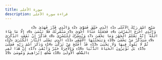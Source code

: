 ```yaml
---
title: سورة الأعلى
description: قراءة سورة الأعلى
---
```


                سَبِّحِ اسْمَ رَبِّكَ الْأَعْلَى ﴿1﴾ الَّذِي خَلَقَ فَسَوَّىٰ ﴿2﴾ وَالَّذِي قَدَّرَ فَهَدَىٰ ﴿3﴾ وَالَّذِي أَخْرَجَ الْمَرْعَىٰ ﴿4﴾ فَجَعَلَهُ غُثَاءً أَحْوَىٰ ﴿5﴾ سَنُقْرِئُكَ فَلَا تَنْسَىٰ ﴿6﴾ إِلَّا مَا شَاءَ اللَّهُ ۚ إِنَّهُ يَعْلَمُ الْجَهْرَ وَمَا يَخْفَىٰ ﴿7﴾ وَنُيَسِّرُكَ لِلْيُسْرَىٰ ﴿8﴾ فَذَكِّرْ إِنْ نَفَعَتِ الذِّكْرَىٰ ﴿9﴾ سَيَذَّكَّرُ مَنْ يَخْشَىٰ ﴿10﴾ وَيَتَجَنَّبُهَا الْأَشْقَى ﴿11﴾ الَّذِي يَصْلَى النَّارَ الْكُبْرَىٰ ﴿12﴾ ثُمَّ لَا يَمُوتُ فِيهَا وَلَا يَحْيَىٰ ﴿13﴾ قَدْ أَفْلَحَ مَنْ تَزَكَّىٰ ﴿14﴾ وَذَكَرَ اسْمَ رَبِّهِ فَصَلَّىٰ ﴿15﴾ بَلْ تُؤْثِرُونَ الْحَيَاةَ الدُّنْيَا ﴿16﴾ وَالْآخِرَةُ خَيْرٌ وَأَبْقَىٰ ﴿17﴾ إِنَّ هَٰذَا لَفِي الصُّحُفِ الْأُولَىٰ ﴿18﴾ صُحُفِ إِبْرَاهِيمَ وَمُوسَىٰ ﴿19﴾
